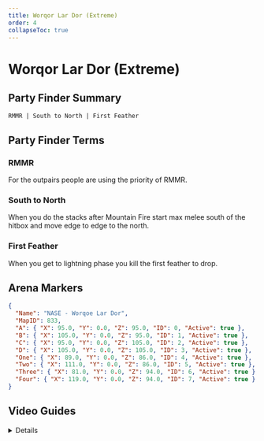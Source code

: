 ```yaml
---
title: Worqor Lar Dor (Extreme)
order: 4
collapseToc: true
---
```


# Worqor Lar Dor (Extreme)

<Banner
  src="/images/thumbnails/extreme/dt-ex1.avif"
  alt="Worqor Lar Dor (Extreme)"
/>

## Party Finder Summary

```
RMMR | South to North | First Feather
```

## Party Finder Terms

### RMMR

For the outpairs people are using the priority of RMMR.

### South to North

When you do the stacks after Mountain Fire start max melee south of the hitbox and move edge to edge to the north.

### First Feather

When you get to lightning phase you kill the first feather to drop.

## Arena Markers

```json
{
  "Name": "NASE - Worqoe Lar Dor",
  "MapID": 833,
  "A": { "X": 95.0, "Y": 0.0, "Z": 95.0, "ID": 0, "Active": true },
  "B": { "X": 105.0, "Y": 0.0, "Z": 95.0, "ID": 1, "Active": true },
  "C": { "X": 95.0, "Y": 0.0, "Z": 105.0, "ID": 2, "Active": true },
  "D": { "X": 105.0, "Y": 0.0, "Z": 105.0, "ID": 3, "Active": true },
  "One": { "X": 89.0, "Y": 0.0, "Z": 86.0, "ID": 4, "Active": true },
  "Two": { "X": 111.0, "Y": 0.0, "Z": 86.0, "ID": 5, "Active": true },
  "Three": { "X": 81.0, "Y": 0.0, "Z": 94.0, "ID": 6, "Active": true },
  "Four": { "X": 119.0, "Y": 0.0, "Z": 94.0, "ID": 7, "Active": true }
}
```

## Video Guides

<Details title="EX1 Valigarmanda Guide | Worqor Lar Dor Extreme | Pickup Guide">
  <YouTube videoId="58214kCHdMI" />
</Details>
